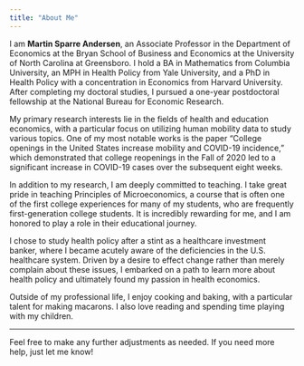 ```yaml
---
title: "About Me"
---
```


I am **Martin Sparre Andersen**, an Associate Professor in the Department of Economics at the Bryan School of Business and Economics at the University of North Carolina at Greensboro. I hold a BA in Mathematics from Columbia University, an MPH in Health Policy from Yale University, and a PhD in Health Policy with a concentration in Economics from Harvard University. After completing my doctoral studies, I pursued a one-year postdoctoral fellowship at the National Bureau for Economic Research.

My primary research interests lie in the fields of health and education economics, with a particular focus on utilizing human mobility data to study various topics. One of my most notable works is the paper "College openings in the United States increase mobility and COVID-19 incidence," which demonstrated that college reopenings in the Fall of 2020 led to a significant increase in COVID-19 cases over the subsequent eight weeks.

In addition to my research, I am deeply committed to teaching. I take great pride in teaching Principles of Microeconomics, a course that is often one of the first college experiences for many of my students, who are frequently first-generation college students. It is incredibly rewarding for me, and I am honored to play a role in their educational journey.

I chose to study health policy after a stint as a healthcare investment banker, where I became acutely aware of the deficiencies in the U.S. healthcare system. Driven by a desire to effect change rather than merely complain about these issues, I embarked on a path to learn more about health policy and ultimately found my passion in health economics.

Outside of my professional life, I enjoy cooking and baking, with a particular talent for making macarons. I also love reading and spending time playing with my children.

---

Feel free to make any further adjustments as needed. If you need more help, just let me know!